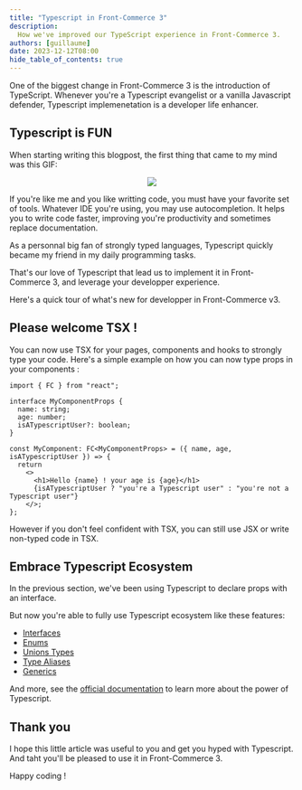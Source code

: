 ```yaml
---
title: "Typescript in Front-Commerce 3"
description:
  How we've improved our TypeScript experience in Front-Commerce 3.
authors: [guillaume]
date: 2023-12-12T08:00
hide_table_of_contents: true
---
```


One of the biggest change in Front-Commerce 3 is the introduction of TypeScript.
Whenever you're a Typescript evangelist or a vanilla Javascript defender, Typescript implemenetation
is a developer life enhancer.

<!-- truncate -->

## Typescript is FUN

When starting writing this blogpost, the first thing that came to my mind was this GIF:

<center>
<img src="https://media0.giphy.com/media/ihYEWzTBNT6sqEvhmn/200.gif?cid=790b7611qs95gna00gy6n0aon6wj2mof5zza6otxn6880d9f&ep=v1_gifs_search&rid=200.gif&ct=g" />
</center>

If you're like me and you like writting code, you must have your favorite set of tools. Whatever IDE
you're using, you may use autocompletion. It helps you to write code faster, improving you're productivity and sometimes replace documentation.

As a personnal big fan of strongly typed languages, Typescript quickly became my friend in my daily programming tasks.

That's our love of Typescript that lead us to implement it in Front-Commerce 3, and leverage your developper experience.

Here's a quick tour of what's new for developper in Front-Commerce v3.

## Please welcome TSX !

You can now use TSX for your pages, components and hooks to strongly type your code.
Here's a simple example on how you can now type props in your components :

```tsx
import { FC } from "react";

interface MyComponentProps {
  name: string;
  age: number;
  isATypescriptUser?: boolean;
}

const MyComponent: FC<MyComponentProps> = ({ name, age, isATypescriptUser }) => {
  return
    <>
      <h1>Hello {name} ! your age is {age}</h1>
      {isATypescriptUser ? "you're a Typescript user" : "you're not a Typescript user"}
    </>;
};
```

However if you don't feel confident with TSX, you can still use JSX or write non-typed code in TSX.

## Embrace Typescript Ecosystem

In the previous section, we've been using Typescript to declare props with an interface.

But now you're able to fully use Typescript ecosystem like these features:

* [Interfaces](https://www.typescriptlang.org/docs/handbook/interfaces.html)
* [Enums](https://www.typescriptlang.org/docs/handbook/enums.html)
* [Unions Types](https://www.typescriptlang.org/docs/handbook/2/everyday-types.html#union-types)
* [Type Aliases](https://www.typescriptlang.org/docs/handbook/2/everyday-types.html#type-aliases)
* [Generics](https://www.typescriptlang.org/docs/handbook/generics.html)

And more, see the [official documentation](https://www.typescriptlang.org/docs/handbook/intro.html) to learn more about the power of Typescript.

## Thank you

I hope this little article was useful to you and get you hyped with Typescript.
And taht you'll be pleased to use it in Front-Commerce 3.

Happy coding !

